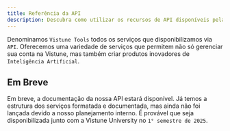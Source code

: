 ```yaml
---
title: Referência da API
description: Descubra como utilizar os recursos de API disponíveis pela Vistune para criar modelos, desenvolver agentes, gerenciar sua conta e muito mais!
---
```


Denominamos `Vistune Tools` todos os serviços que disponibilizamos via `API`. Oferecemos uma variedade de serviços que permitem não só gerenciar sua conta na Vistune, mas também criar produtos inovadores de `Inteligência Artificial`.

## Em Breve

Em breve, a documentação da nossa API estará disponível. Já temos a estrutura dos serviços formatada e documentada, mas ainda não foi lançada devido a nosso planejamento interno. É provável que seja disponibilizada junto com a Vistune University no `1° semestre de 2025`.